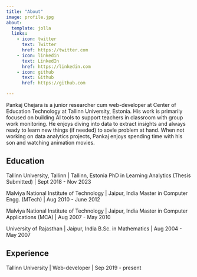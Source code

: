 ```yaml
---
title: "About"
image: profile.jpg
about:
  template: jolla
  links:
    - icon: twitter
      text: Twitter
      href: https://twitter.com
    - icon: linkedin
      text: LinkedIn
      href: https://linkedin.com
    - icon: github
      text: Github
      href: https://github.com

---
```


Pankaj Chejara is a junior researcher cum web-developer at Center of Education Technology at Tallinn University, Estonia. His work is primarily focused on building AI tools to support teachers in classroom with group work monitoring.
He enjoys diving into data to extract insights and always ready to learn new things (if needed) to sovle problem at hand.
When not working on data analytics projects, Pankaj enjoys spending time with his son and watching animation movies.

## Education

Tallinn University, Tallinn | Tallinn, Estonia
PhD in Learning Analytics (Thesis Submitted) | Sept 2018 - Nov 2023

Malviya National Institute of Technology | Jaipur, India
Master in Computer Engg. (MTech) | Aug 2010 - June 2012

Malviya National Institute of Technology | Jaipur, India
Master in Computer Applications (MCA) | Aug 2007 - May 2010

University of Rajasthan | Jaipur, India
B.Sc. in Mathematics | Aug 2004 - May 2007

## Experience

Tallinn University | Web-developer | Sep 2019 - present
